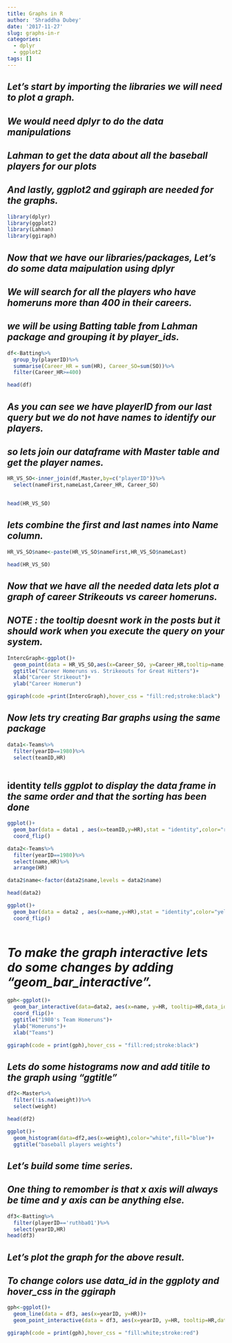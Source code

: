 ```yaml
---
title: Graphs in R
author: 'Shraddha Dubey'
date: '2017-11-27'
slug: graphs-in-r
categories:
  - dplyr
  - ggplot2
tags: []
---
```


## *Let's start by importing the libraries we will need to plot a graph.*

## *We would need dplyr to do the data manipulations *

## *Lahman to get the data about all the baseball players for our plots*

## *And lastly, ggplot2 and ggiraph are needed for the graphs.*


```r
library(dplyr)
library(ggplot2)
library(Lahman)
library(ggiraph)

```


## *Now that we have our libraries/packages, Let's do some data maipulation using dplyr*

## *We will search for all the players who have homeruns more than 400 in their careers.*

## *we will be using Batting table from Lahman package and grouping it by player_ids.*


```r
df<-Batting%>%
  group_by(playerID)%>%
  summarise(Career_HR = sum(HR), Career_SO=sum(SO))%>%
  filter(Career_HR>=400)

head(df)

```

## *As you can see we have playerID from our last query but we do not have names to identify our players.*
## *so lets join our dataframe with Master table and get the player names.*


```r

HR_VS_SO<-inner_join(df,Master,by=c("playerID"))%>%
  select(nameFirst,nameLast,Career_HR, Career_SO)


head(HR_VS_SO)


```


## *lets combine the first and last names into Name column.*


```r

HR_VS_SO$name<-paste(HR_VS_SO$nameFirst,HR_VS_SO$nameLast)

head(HR_VS_SO)


```


## *Now that we have all the needed data lets plot a graph of career Strikeouts vs career homeruns.*

## *NOTE : the tooltip doesnt work in the posts but it should work when you execute the query on your system.*

```r

IntercGraph<-ggplot()+
  geom_point(data = HR_VS_SO,aes(x=Career_SO, y=Career_HR,tooltip=name,data_id=nameLast))+
  ggtitle("Career Homeruns vs. Strikeouts for Great Hitters")+
  xlab("Career Strikeout")+
  ylab("Career Homerun")

ggiraph(code =print(IntercGraph),hover_css = "fill:red;stroke:black")

```

## *Now lets try creating Bar graphs using the same package*


```r

data1<-Teams%>%
  filter(yearID==1980)%>%
  select(teamID,HR)
  


```

## identity *tells ggplot to display the data frame in the same order and that the sorting has been done *

```r


ggplot()+
  geom_bar(data = data1 , aes(x=teamID,y=HR),stat = "identity",color="red",fill="blue")+
  coord_flip()


```

```r
data2<-Teams%>%
  filter(yearID==1980)%>%
  select(name,HR)%>%
  arrange(HR)

data2$name<-factor(data2$name,levels = data2$name) 

head(data2)

```

```r
ggplot()+
  geom_bar(data = data2 , aes(x=name,y=HR),stat = "identity",color="yellow",fill="blue")+
  coord_flip()
  
```


# *To make the graph interactive lets do some changes by adding "geom_bar_interactive".*



```r
gph<-ggplot()+
  geom_bar_interactive(data=data2, aes(x=name, y=HR, tooltip=HR,data_id=name), stat ="identity", color="blue",fill="white")+
  coord_flip()+
  ggtitle("1980's Team Homeruns")+
  ylab("Homeruns")+
  xlab("Teams")

ggiraph(code = print(gph),hover_css = "fill:red;stroke:black")
```

## *Lets do some histograms now and add titile to the graph using "ggtitle"*

```r

df2<-Master%>%
  filter(!is.na(weight))%>%
  select(weight)

head(df2)
```



```r
ggplot()+
  geom_histogram(data=df2,aes(x=weight),color="white",fill="blue")+
  ggtitle("baseball players weights")

```



## *Let's build some time series.*
## *One thing to remomber is that x axis will always be time and y axis can be anything else.*

```r
df3<-Batting%>%
  filter(playerID=='ruthba01')%>%
  select(yearID,HR)
head(df3)
```


## *Let's plot the graph for the above result.*
## *To change colors use data_id in the ggploty and hover_css in the ggiraph*

```r

gph<-ggplot()+
  geom_line(data = df3, aes(x=yearID, y=HR))+
  geom_point_interactive(data = df3, aes(x=yearID, y=HR, tooltip=HR,data_id=yearID))

ggiraph(code = print(gph),hover_css = "fill:white;stroke:red")


```




